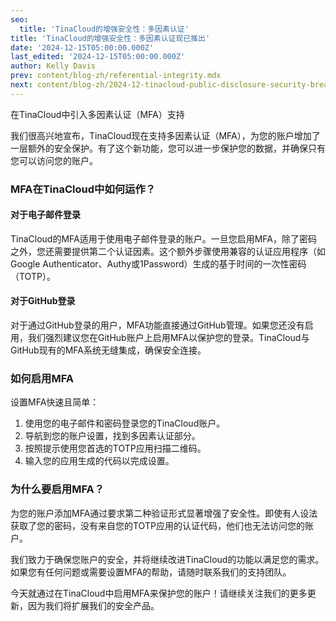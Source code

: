 ```yaml
---
seo:
  title: 'TinaCloud的增强安全性：多因素认证'
title: 'TinaCloud的增强安全性：多因素认证现已推出'
date: '2024-12-15T05:00:00.000Z'
last_edited: '2024-12-15T05:00:00.000Z'
author: Kelly Davis
prev: content/blog-zh/referential-integrity.mdx
next: content/blog-zh/2024-12-tinacloud-public-disclosure-security-breach.mdx
---
```


在TinaCloud中引入多因素认证（MFA）支持

我们很高兴地宣布，TinaCloud现在支持多因素认证（MFA），为您的账户增加了一层额外的安全保护。有了这个新功能，您可以进一步保护您的数据，并确保只有您可以访问您的账户。

### MFA在TinaCloud中如何运作？

#### 对于电子邮件登录

TinaCloud的MFA适用于使用电子邮件登录的账户。一旦您启用MFA，除了密码之外，您还需要提供第二个认证因素。这个额外步骤使用兼容的认证应用程序（如Google Authenticator、Authy或1Password）生成的基于时间的一次性密码（TOTP）。

#### 对于GitHub登录

对于通过GitHub登录的用户，MFA功能直接通过GitHub管理。如果您还没有启用，我们强烈建议您在GitHub账户上启用MFA以保护您的登录。TinaCloud与GitHub现有的MFA系统无缝集成，确保安全连接。

### 如何启用MFA

设置MFA快速且简单：

1. 使用您的电子邮件和密码登录您的TinaCloud账户。
2. 导航到您的账户设置，找到多因素认证部分。
3. 按照提示使用您首选的TOTP应用扫描二维码。
4. 输入您的应用生成的代码以完成设置。

### 为什么要启用MFA？

为您的账户添加MFA通过要求第二种验证形式显著增强了安全性。即使有人设法获取了您的密码，没有来自您的TOTP应用的认证代码，他们也无法访问您的账户。

我们致力于确保您账户的安全，并将继续改进TinaCloud的功能以满足您的需求。如果您有任何问题或需要设置MFA的帮助，请随时联系我们的支持团队。

今天就通过在TinaCloud中启用MFA来保护您的账户！请继续关注我们的更多更新，因为我们将扩展我们的安全产品。
